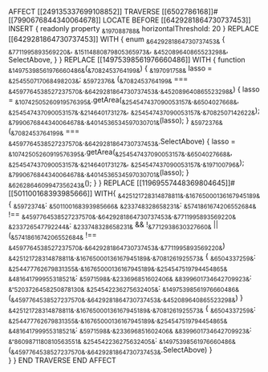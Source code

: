 AFFECT [[249135337699108852]]
	TRAVERSE [[6502786168]]#[[7990676844340064678]]
		LOCATE BEFORE [[6429281864730737453]]
		INSERT {
			readonly property ~&197088788&~ horizontalThreshold: 20
		}
		REPLACE [[6429281864730737453]] WITH {
			enum ~&6429281864730737453&~ {
			~&7711995893569220&~,
			~&15114880879805365973&~,
			~&452089640865523298&~,
			SelectAbove,
			}
		}
		REPLACE [[14975398561976660486]] WITH {
		function ~&14975398561976660486&~(~&7082453764199&~) {
			~&197091758&~ lasso = ~&254550717068498203&~;
			~&5972376&~ (~&7082453764199&~ === ~&4597764538527237570&~.~&6429281864730737453&~.~&452089640865523298&~) {
				lasso = ~&10742505260919576395&~.getArea(~&254547437090053157&~.~&6504027668&~, ~&254547437090053157&~.~&214640173127&~, ~&254547437090053157&~.~&7082507142622&~);
				~&7990676844340064678&~.~&4014536534597030701&~(lasso);
			}
			~&5972376&~ (~&7082453764199&~ === ~&4597764538527237570&~.~&6429281864730737453&~.SelectAbove) {
				lasso = ~&10742505260919576395&~.getArea(~&254547437090053157&~.~&6504027668&~, ~&254547437090053157&~.~&214640173127&~, ~&254547437090053157&~.~&197100796&~);
				~&7990676844340064678&~.~&4014536534597030701&~(lasso);
			}
			~&6262864609947356243&~();
		}
		}
			REPLACE [[11969557448369804645]]#[[501100168393985666]] WITH{
			~&425121728314878811&~.~&16765000136167945189&~ {
				~&5972374&~: ~&501100168393985666&~
				~&233748328658231&~: ~&5741861674206552684&~ !== ~&4597764538527237570&~.~&6429281864730737453&~.~&7711995893569220&~
				~&233726547792244&~: ~&233748328658231&~ && !~&7712938630327660&~ || (~&5741861674206552684&~ !== ~&4597764538527237570&~.~&6429281864730737453&~.~&7711995893569220&~)
				~&425121728314878811&~.~&16765000136167945189&~.~&7081261925573&~ {
					~&6504337259&~: ~&254477762679831355&~.~&16765000136167945189&~.~&254547519794454865&~
					~&481641799955318521&~: ~&5971598&~.~&233696851602406&~
					~&8399601734642709923&~: ~&"5203726458250878130&~
					~&254542236275632405&~: ~&14975398561976660486&~(~&4597764538527237570&~.~&6429281864730737453&~.~&452089640865523298&~)
				}
				~&425121728314878811&~.~&16765000136167945189&~.~&7081261925573&~ {
					~&6504337259&~: ~&254477762679831355&~.~&16765000136167945189&~.~&254547519794454865&~
					~&481641799955318521&~: ~&5971598&~.~&233696851602406&~
					~&8399601734642709923&~: ~&"8609871180810563551&~
					~&254542236275632405&~: ~&14975398561976660486&~(~&4597764538527237570&~.~&6429281864730737453&~.SelectAbove)
				}						
			}
			}
	END TRAVERSE
END AFFECT
